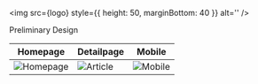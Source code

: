 
<Meta title='Design' />

<img src={logo} style={{ height: 50, marginBottom: 40 }} alt='' />

<div className='subheading'>Preliminary Design</div>

| Homepage | Detailpage | Mobile |
|----------|------------|--------|
|<img src={logo} alt='Homepage' className='shadow width-600'/>|<img src={logo} alt='Article' className='shadow width-600'/>|<img src={logo} alt='Mobile' className='shadow' />|
